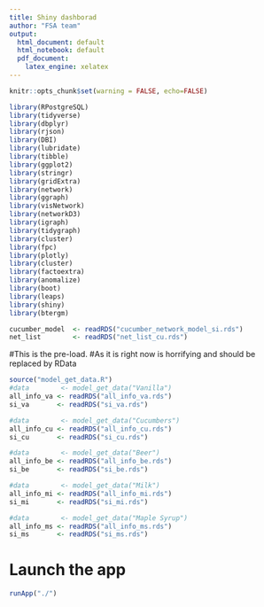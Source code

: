 ```yaml
---
title: Shiny dashborad
author: "FSA team"
output:
  html_document: default
  html_notebook: default
  pdf_document:
    latex_engine: xelatex
---
```


```r
knitr::opts_chunk$set(warning = FALSE, echo=FALSE)
```
```r
library(RPostgreSQL)
library(tidyverse)
library(dbplyr)
library(rjson)
library(DBI)
library(lubridate)
library(tibble)
library(ggplot2)
library(stringr)
library(gridExtra)
library(network)
library(ggraph)
library(visNetwork)
library(networkD3)
library(igraph)
library(tidygraph)
library(cluster) 
library(fpc)
library(plotly)
library(cluster)
library(factoextra)
library(anomalize)
library(boot)
library(leaps)
library(shiny)
library(btergm)
```

```r
cucumber_model  <- readRDS("cucumber_network_model_si.rds")
net_list        <- readRDS("net_list_cu.rds")
```

#This is the pre-load.
#As it is right now is horrifying and should be replaced by RData
```r
source("model_get_data.R")
#data        <- model_get_data("Vanilla")
all_info_va <- readRDS("all_info_va.rds")
si_va       <- readRDS("si_va.rds")

#data        <- model_get_data("Cucumbers")
all_info_cu <- readRDS("all_info_cu.rds")
si_cu       <- readRDS("si_cu.rds")

#data        <- model_get_data("Beer")
all_info_be <- readRDS("all_info_be.rds")
si_be       <- readRDS("si_be.rds")

#data        <- model_get_data("Milk")
all_info_mi <- readRDS("all_info_mi.rds")
si_mi       <- readRDS("si_mi.rds")

#data        <- model_get_data("Maple Syrup")
all_info_ms <- readRDS("all_info_ms.rds")
si_ms       <- readRDS("si_ms.rds")
```

# Launch the app
```r
runApp("./")
```

